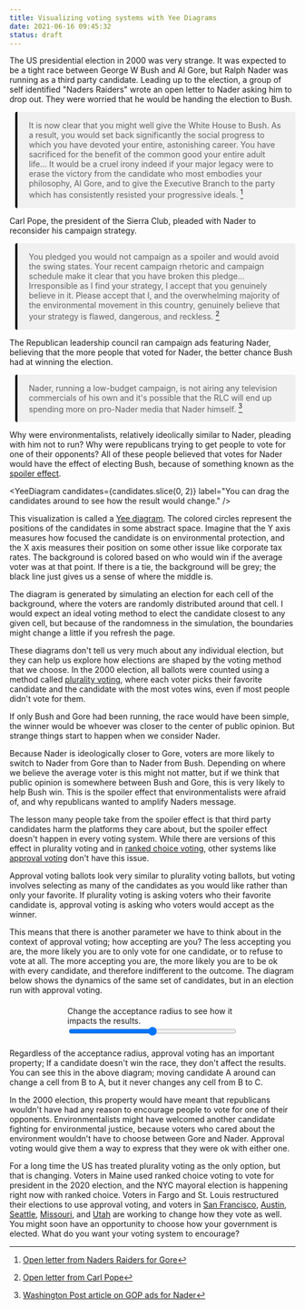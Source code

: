 ```yaml
---
title: Visualizing voting systems with Yee Diagrams
date: 2021-06-16 09:45:32
status: draft
---
```


<script>

  let approvalRadius = 40
  const candidates = [
    [50,30],
    [50,70],
    [30,15],
  ]

  const updateRadius = debounce(e => {
    approvalRadius = e.target.value
  }, 200)
</script>
<style lang="scss">
  label {
    display: flex;
    flex-direction: column;
    max-width: 300px;
    margin: 20px auto;
  }
  blockquote {
    border-left: 4px solid black;
    padding: 1px 20px;
    margin-left: 10px;
    background-color: rgba(0,0,0,0.05);
    border-radius: 3px;
  }
</style>

The US presidential election in 2000 was very strange. It was expected to be a tight race between George W Bush and Al Gore, but Ralph Nader was running as a third party candidate. Leading up to the election, a group of self identified "Naders Raiders" wrote an open letter to Nader asking him to drop out. They were worried that he would be handing the election to Bush.

> It is now clear that you might well give the White House to Bush. As a result, you would set back significantly the social progress to which you have devoted your entire, astonishing career. You have sacrificed for the benefit of the common good your entire adult life... It would be a cruel irony indeed if your major legacy were to erase the victory from the candidate who most embodies your philosophy, Al Gore, and to give the Executive Branch to the party which has consistently resisted your progressive ideals. 
> [^raiders]

Carl Pope, the president of the Sierra Club, pleaded with Nader to reconsider his campaign strategy.

> You pledged you would not campaign as a spoiler and would avoid the swing states. Your recent campaign rhetoric and campaign schedule make it clear that you have broken this pledge... Irresponsible as I find your strategy, I accept that you genuinely believe in it. Please accept that I, and the overwhelming majority of the environmental movement in this country, genuinely believe that your strategy is flawed, dangerous, and reckless.
> [^pope]

The Republican leadership council ran campaign ads featuring Nader, believing that the more people that voted for Nader, the better chance Bush had at winning the election.

> Nader, running a low-budget campaign, is not airing any television commercials of his own and it's possible that the RLC will end up spending more on pro-Nader media that Nader himself. 
> [^gop]

Why were environmentalists, relatively ideolically similar to Nader, pleading with him not to run? Why were republicans trying to get people to vote for one of their opponents? All of these people believed that votes for Nader would have the effect of electing Bush, because of something known as the [spoiler effect](https://electionscience.org/library/the-spoiler-effect/).


<YeeDiagram 
  candidates={candidates.slice(0, 2)} 
  label="You can drag the candidates around to see how the result would change."
/>

This visualization is called a [Yee diagram](https://electowiki.org/wiki/Yee_diagram). The colored circles represent the positions of the candidates in some abstract space. Imagine that the Y axis measures how focused the candidate is on environmental protection, and the X axis measures their position on some other issue like corporate tax rates. The background is colored based on who would win if the average voter was at that point. If there is a tie, the background will be grey; the black line just gives us a sense of where the middle is.

The diagram is generated by simulating an election for each cell of the background, where the voters are randomly distributed around that cell. I would expect an ideal voting method to elect the candidate closest to any given cell, but because of the randomness in the simulation, the boundaries might change a little if you refresh the page. 

These diagrams don't tell us very much about any individual election, but they can help us explore how elections are shaped by the voting method that we choose. In the 2000 election, all ballots were counted using a method called [plurality voting](https://en.wikipedia.org/wiki/Plurality_voting), where each voter picks their favorite candidate and the candidate with the most votes wins, even if most people didn't vote for them.

If only Bush and Gore had been running, the race would have been simple, the winner would be whoever was closer to the center of public opinion. But strange things start to happen when we consider Nader.

<IntersectionObserver initialHeight={600}>
  <YeeDiagram 
    candidates={candidates} 
    label="With three candidates we get some surprising and unfortunate effects."
  />
</IntersectionObserver>

Because Nader is ideologically closer to Gore, voters are more likely to switch to Nader from Gore than to Nader from Bush. Depending on where we believe the average voter is this might not matter, but if we think that public opinion is somewhere between Bush and Gore, this is very likely to help Bush win. This is the spoiler effect that environmentalists were afraid of, and why republicans wanted to amplify Naders message.

The lesson many people take from the spoiler effect is that third party candidates harm the platforms they care about, but the spoiler effect doesn't happen in every voting system. While there are versions of this effect in plurality voting and in [ranked choice voting](https://en.wikipedia.org/wiki/Instant-runoff_voting), other systems like [approval voting](https://electionscience.org/approval-voting-101/) don't have this issue.

Approval voting ballots look very similar to plurality voting ballots, but voting involves selecting as many of the candidates as you would like rather than only your favorite. If plurality voting is asking voters who their favorite candidate is, approval voting is asking who voters would accept as the winner. 

This means that there is another parameter we have to think about in the context of approval voting; how accepting are you? The less accepting you are, the more likely you are to only vote for one candidate, or to refuse to vote at all. The more accepting you are, the more likely you are to be ok with every candidate, and therefore indifferent to the outcome. The diagram below shows the dynamics of the same set of candidates, but in an election run with approval voting.

<IntersectionObserver initialHeight={600}>
  <YeeDiagram 
    candidates={candidates} 
    method="approval"
    r={approvalRadius}
    label="Approval voting can help avoid the spoiler effect."
  />
</IntersectionObserver>
<label>
  Change the acceptance radius to see how it impacts the results.
  <input type="range" on:input={updateRadius} min={1} max={80}>
</label>

Regardless of the acceptance radius, approval voting has an important property; If a candidate doesn't win the race, they don't affect the results. You can see this in the above diagram; moving candidate A around can change a cell from B to A, but it never changes any cell from B to C.

In the 2000 election, this property would have meant that republicans wouldn't have had any reason to encourage people to vote for one of their opponents. Environmentalists might have welcomed another candidate fighting for environmental justice, because voters who cared about the environment wouldn't have to choose between Gore and Nader. Approval voting would give them a way to express that they were ok with either one.

For a long time the US has treated plurality voting as the only option, but that is changing. Voters in Maine used ranked choice voting to vote for president in the 2020 election, and the NYC mayoral election is happening right now with ranked choice. Voters in Fargo and St. Louis restructured their elections to use approval voting, and voters in [San Francisco](https://electionscience.org/commentary-analysis/outside-the-box-voting-reform-in-the-bay-area/), [Austin](https://electionscience.org/commentary-analysis/breaking-the-partisan-mold-in-austin-texas/), [Seattle](https://electionscience.org/commentary-analysis/bridging-the-political-divide-in-seattle/), [Missouri](https://electionscience.org/commentary-analysis/keeping-up-momentum-in-missouri/), and [Utah](https://electionscience.org/commentary-analysis/bringing-freedom-of-choice-to-utah/) are working to change how they vote as well. You might soon have an opportunity to choose how your government is elected. What do you want your voting system to encourage?

[^raiders]: [Open letter from Naders Raiders for Gore](https://web.archive.org/web/20010415013029/http://www.nadersraidersforgore.com/printversion.htm)
[^pope]: [Open letter from Carl Pope](https://web.archive.org/web/20160829041953/http://www.commondreams.org/headlines/102700-03.htm)
[^gop]: [Washington Post article on GOP ads for Nader](https://web.archive.org/web/20050916115106/https://www.washingtonpost.com/wp-srv/aponline/20001027/aponline115918_000.htm)
